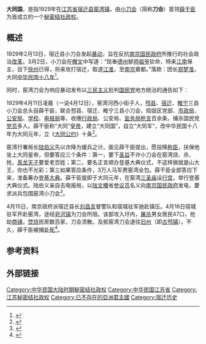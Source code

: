 {{Infobox Former Country
|native_name            = {{lang|zh|大同国}}
|conventional_long_name = 
|common_name            = 
|
|continent              = 亚洲
|region                 = 东亚
|country                = 中华民国
|era                    = 
|status                 = Unrecognized State
|status_text            = [[秘密结社政权|秘密结社政权]]
|empire                 = 
|government_type        = [[政教合一|政教合一]]<br>[[神权政治|神权政治]]<br>[[君主专制|君主专制]]
|
|life_span              = 
|
|year_start             = 1929年
|year_end               = 1929年
|
|year_exile_start       = 
|year_exile_end         = 
|
|event_start            = 
|date_start             = 04月11日
|event_end              = 
|date_end               = 04月16日
|
|event1                 = 
|date_event1            = 
|event2                 = 
|date_event2            = 
|event3                 = 
|date_event3            = 
|event4                 = 
|date_event4            = 
|
|event_pre              = 
|date_pre               = 
|event_post             = 
|date_post              = 
|
|p1                     = 中华民国国民政府
|flag_p1                = Flag of the Republic of China.svg
|
|s1                     = 中华民国国民政府
|flag_s1                = Flag of the Republic of China.svg
|
|image_flag             = Flag of None.svg
|flag                   = 
|flag_type              = 国旗
|
|image_coat             = Coats of arms of None.svg
|symbol                 = 
|symbol_type            = 国徽
|symbol_type_article    = 
|
|image_map              = 
|image_map_size         = 
|image_map_caption      = 
|
|capital                = 根据地：{{ROC}}[[江蘇省_(中華民國)|江苏省]][[宿迁县_(唐朝)|宿迁县]][[窑湾镇|窑湾镇]][[三圣庙|三圣庙]]
|capital_exile          = 
|latd =  |latm =  |latNS =  |longd =  |longm =  |longEW = 
|largest_city           = 
|
|national_motto         = 
|national_anthem        = 
|common_languages       = [[汉语|汉语]]
|demonym                = 
|religion               = [[小刀会|小刀会（刀会）]]
|philosophy             = 
|currency               = [[银圆|银圆]]
|currency_code          = 
|
|title_leader           = 国家最高领导人
|leader1                = [[皇帝|皇帝]] [[薛干臣|薛干臣]]
|year_leader1           = 1929年4月11日－1929年4月16日
|leader2                = 
|year_leader2           = 
|leader3                = 
|year_leader3           = 
|leader4                = 
|year_leader4           = 
|
|title_representative   = 国家元首
|representative1        = [[皇帝|皇帝]] [[薛干臣|薛干臣]]
|year_representative1   = 1929年4月11日－1929年4月16日
|representative2        = 
|year_representative2   = 
|representative3        = 
|year_representative3   = 
|representative4        = 
|year_representative4   = 
|
|title_deputy           = 政府首脑
|deputy1                = 
|year_deputy1           = 
|deputy2                = 
|year_deputy2           = 
|deputy3                = 
|year_deputy3           = 
|deputy4                = 
|year_deputy4           = 
|
|legislature            = 
|house1                 = 
|house2                 = 
|
|stat_year1             = 
|stat_area1             = 
|stat_pop1              = 
|stat_year2             = 
|stat_area2             = 
|stat_pop2              = 
|stat_year3             = 
|stat_area3             = 
|stat_pop3              = 
|stat_year4             = 
|stat_area4             = 
|stat_pop4              = 
|stat_year5             = 
|stat_area5             = 
|stat_pop5              = 
|footnotes              = 
|
|utc_offset             = +8
|cctld                  = 
|calling_code           = 
|today                  = {{CHN}}
}}

'''大同国'''，是指1929年在[[江蘇省_(中華民國)|江苏省]][[宿迁县_(唐朝)|宿迁县]][[窑湾镇|窑湾镇]]，由[[小刀会|小刀会]]（简称'''刀会'''）首领[[薛干臣|薛干臣]]为首成立的一个[[秘密结社政权|秘密结社政权]]。

== 概述 ==
1929年2月13日，宿迁县小刀会发起[[暴动|暴动]]，旨在反抗[[南京国民政府|南京国民政府]]所推行的社会政治[[改革|改革]]。3月2日，小刀会在[[檄文|檄文]]中写道：“现奉[[德州|德州]]郜[[师祖爷|师祖爷]]钦命，特来[[江南|江南]]保主，目下[[徐州|徐州]]已得，将来攻打宿迁，取道[[江淮|江淮]]，至[[南京|南京]]奠都。”落款：团长[[郑梦准|郑梦准]]，大同[[中华民国十八年|中华民国十八年]]<ref>{{cite web | language = zh-hans | publisher = 新沂骆马湖旅游发展有限公司网站>名人文化 | title = 一九二九年宿迁小刀会暴动与极乐庵庙产纠纷案 | url = http://jds.cass.cn/Item/22901.aspx | author = 作者：孙江；文章来源：《历史研究》 | date = 2013年6月7日 | accessdate = 2013年6月7日 | archive-date = 2013年12月15日 | archive-url = https://web.archive.org/web/20131215031811/http://jds.cass.cn/Item/22901.aspx | dead-url = no }}</ref>。

同时，窑湾刀会为响应暴动发布以[[三民主义|三民主义]]批判[[国民党|国民党]]地方统治的通告如下：
{{divbox | white |  | 
为通告事，切因连年匪乱，民不聊生，幸蒙上神保护，编传红白旗会，民众为自卫计，虔心学习，灵效卓著，所以风行各省无地不有也。问其初心，除对土匪外，毫无其它作用。讵料革命告成，实行三民主义，人民耳目为之一新，方冀得享平等幸福，永除一切痛苦，熟知党人执政，变本加厉，更有出乎意料之外者，即如钱粮，每两（亩）增至四十余千，一切杂税等捐，层出不穷。有借口打倒恶绅劣董，抄人房屋，拆庙毁像，敛财肥己，凡公正士绅，人人皆有自危之势，民等受其蹂躏，罄竹难书，不得已上请祖师指示，下藉民众联合，祭旗誓师，亦非打到万恶党员及新式官僚劣董，而不得甘心焉。民等纯以义气相结合，不准抢劫民财，不准骚扰民宅，如有不法会员，违反法度者，一经查出，定按军法从事。遵从三民主义，任何方面，绝不参加。恐传言误会，或奸人捏造，特此明白通告，望各界人等，一体知悉，切切特告。}}

1929年4月11日凌晨（一说4月12日），窑湾河西小街子人，[[邳县|邳县]]、[[宿迁县_(唐朝)|宿迁]]、[[睢宁县|睢宁]]三县小刀会总头目薛干臣，联合邳县、宿迁、睢宁三县小刀会，捣毁区党部、[[市政局|市政局]]、[[公安局|公安局]]、[[学校|学校]]、[[郵政局|电报局]]等，收缴[[行政局|行政局]]、公安局、[[盐务局|盐务局]][[枪支|枪支]]百余条，捕杀国民党[[党员|党员]]多人。薛干臣称“大同”[[皇帝|皇帝]]，建立“大同国”，自立“大同军”，改中华民国十八年为大同元年，立《[[大同公约|大同公约]]》十条<ref>{{cite web | language = zh-hans | publisher = 宿迁市人民政府网>宿迁史志网>党史编研>中共宿迁地方史（一） | title = 第四编 大事记（1919.5～2006.8）——中国共产党的创立和大革命时期、土地革命战争时期 | author = 中共宿迁地方史（1919-1949）——市区卷（第四编大事记） | url = http://2012.suqian.gov.cn/sqszw/dsby/zgsqdfs(y)/2012/11/08110407309.html | date = 2012年11月8日 | accessdate = 2012年11月8日 | deadurl = yes | archiveurl = https://web.archive.org/web/20131213095432/http://2012.suqian.gov.cn/sqszw/dsby/zgsqdfs(y)/2012/11/08110407309.html | archivedate = 2013年12月13日 }}</ref>。

窑湾行署局长[[陆伯义|陆伯义]]先以诈降为缓兵之计。面见薛干臣提出，愿投降[[朝貢|称臣]]，扶保他坐上大同皇帝，但要答应三个条件：第一，要下[[詔令文書|圣旨]]不许小刀会在窑湾烧、杀、抢，[[天子|真龙天子]]要爱老百姓；第二，要名正言顺办登基大典仪式，不这样做就是山大王，你也不光彩；第三如果答应条件，3万人马军费窑湾全包。薛干臣全部答应下来，准备筹办[[登基大典|登基大典]]。薛干臣旋即于大同元年，在窑湾[[三圣庙|三圣庙]]设[[行宫|行宫]]，举行登基大典仪式。陆伯义亲自去电报局，以[[陆文椿|陆文椿]]省[[上議院|参议员]]名义向[[南京国民政府|南京国民政府]]发电，要求派兵包围窑湾小刀会<ref>{{cite web| language =zh-hans| publisher =新沂骆马湖旅游发展有限公司网站>名人文化| title =窑湾名人——民国前期| url =http://www.lmhly.com/shownews6.asp?id=338| author =| date =2008年8月8日| accessdate =2008年8月8日| deadurl =yes| archiveurl =https://web.archive.org/web/20131213211402/http://www.lmhly.com/shownews6.asp?id=338| archivedate =2013年12月13日}}</ref>。

4月15日，南京政府派宿迁县长[[刘昌言|刘昌言]]督警队和宿城驻军驰赴镇压。4月16日宿城驻军开赴窑湾，途经[[皂河镇|皂河镇]]为刀会所阻。该部攻入圩内，[[屠杀|屠杀]]男女居民47口，抢劫[[商铺|商铺]]，[[燃烧|焚烧]]民房数百家，刀会溃散。及抵窑湾刀会退往[[旧州|旧州]]（即[[古邳镇|古邳镇]]）。不久，薛干臣被捕[[死刑|处死]]<ref>{{cite web | language = zh-hans | publisher = 宿迁市人民政府网>宿迁史志网>党史编研>中共宿迁地方史（一） | title = 第一编 党的创立和第一、二次国内革命战争时期 | url = http://2012.suqian.gov.cn/sqszw/dsby/zgsqdfs(y)/2012/11/07104449140.html | author = 中共宿迁地方史（1919-1949）——市区卷（第一编党的创立和第一、二次国内革命战争时期） | date = 2012年11月7日 | accessdate = 2012年11月7日 | deadurl = yes | archiveurl = https://web.archive.org/web/20131213095358/http://2012.suqian.gov.cn/sqszw/dsby/zgsqdfs(y)/2012/11/07104449140.html | archivedate = 2013年12月13日 }}</ref>。

== 参考资料 ==
{{Reflist|2}}

== 外部链接 ==

[[Category:中华民国大陆时期秘密结社政权|Category:中华民国大陆时期秘密结社政权]]
[[Category:中华民国江苏省|Category:中华民国江苏省]]
[[Category:江苏秘密结社政权|Category:江苏秘密结社政权]]
[[Category:已不存在的亞洲君主國|Category:已不存在的亞洲君主國]]
[[Category:宿迁历史|Category:宿迁历史]]